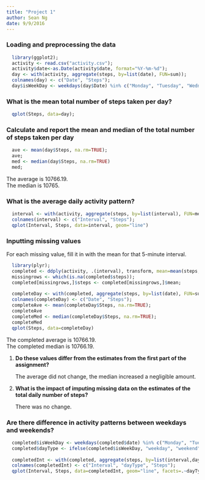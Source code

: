 ```yaml
---
title: "Project 1"
author: Sean Ng
date: 9/9/2016
---
```


### Loading and preprocessing the data

```r
  library(ggplot2);
  activity <- read.csv("activity.csv");
  activity$date<-as.Date(activity$date, format="%Y-%m-%d");
  day <- with(activity, aggregate(steps, by=list(date), FUN=sum));
  colnames(day) <- c("Date", "Steps");
  day$isWeekDay <- weekdays(day$Date) %in% c("Monday", "Tuesday", "Wednesday", "Thursday", "Friday");
```

### What is the mean total number of steps taken per day?

```r
  qplot(Steps, data=day);
```

### Calculate and report the mean and median of the total number of steps taken per day

```r
  ave <- mean(day$Steps, na.rm=TRUE);
  ave;
  med <- median(day$Steps, na.rm=TRUE)
  med;
```

The average is 10766.19.  
The median is 10765.

### What is the average daily activity pattern?

```r
  interval <- with(activity, aggregate(steps, by=list(interval), FUN=mean, na.rm=TRUE));
  colnames(interval) <- c("Interval", "Steps");
  qplot(Interval, Steps, data=interval, geom="line")
```

### Inputting missing values

For each missing value, fill it in with the mean for that 5-minute interval.

```r
  library(plyr);
  completed <- ddply(activity, .(interval), transform, mean=mean(steps, na.rm=TRUE));
  missingrows <- which(is.na(completed$steps));
  completed[missingrows,]$steps <- completed[missingrows,]$mean;
  
  completeDay <- with(completed, aggregate(steps, by=list(date), FUN=sum, na.rm=TRUE));
  colnames(completeDay) <- c("Date", "Steps");
  completeAve <- mean(completeDay$Steps, na.rm=TRUE);
  completeAve
  completeMed <- median(completeDay$Steps, na.rm=TRUE);
  completeMed
  qplot(Steps, data=completeDay)
```

The completed average is 10766.19.  
The completed median is 10766.19.

1. **Do these values differ from the estimates from the first part of the assignment?**

    The average did not change, the median increased a negligible amount.

2. **What is the impact of imputing missing data on the estimates of the total daily number of steps?**
 
    There was no change.
    
### Are there difference in activity patterns between weekdays and weekends?

```r
  completed$isWeekDay <- weekdays(completed$date) %in% c("Monday", "Tuesday", "Wednesday", "Thursday", "Friday");
  completed$dayType <- ifelse(completed$isWeekDay, "weekday", "weekend");
  
  completedInt <- with(completed, aggregate(steps, by=list(interval,dayType), FUN=mean, na.rm=TRUE));
  colnames(completedInt) <- c("Interval", "dayType", "Steps");
  qplot(Interval, Steps, data=completedInt, geom="line", facets=.~dayType)
```
